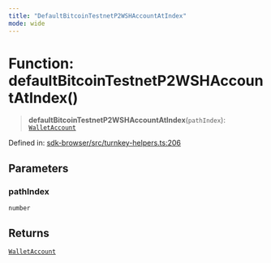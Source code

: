 ```yaml
---
title: "DefaultBitcoinTestnetP2WSHAccountAtIndex"
mode: wide
---
```

  
# Function: defaultBitcoinTestnetP2WSHAccountAtIndex()

> **defaultBitcoinTestnetP2WSHAccountAtIndex**(`pathIndex`): [`WalletAccount`](../WalletAccount/readme)

Defined in: [sdk-browser/src/turnkey-helpers.ts:206](https://github.com/tkhq/sdk/blob/main/packages/sdk-browser/src/turnkey-helpers.ts#L206)

## Parameters

### pathIndex

`number`

## Returns

[`WalletAccount`](../WalletAccount/readme)
